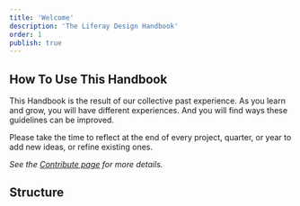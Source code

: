 ```yaml
---
title: 'Welcome'
description: 'The Liferay Design Handbook'
order: 1
publish: true
---
```



## How To Use This Handbook

This Handbook is the result of our collective past experience. As you learn and grow, you will have different experiences. And you will find ways these guidelines can be improved.

Please take the time to reflect at the end of every project, quarter, or year to add new ideas, or refine existing ones.

_See the [Contribute page](././contribute) for more details._

## Structure
